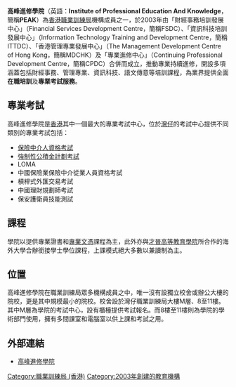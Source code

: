 '''高峰進修學院'''（英語：'''Institute of Professional Education And Knowledge'''，簡稱'''PEAK'''）為[[職業訓練局_(香港)|香港職業訓練局]]機構成員之一，於2003年由「財經事務培訓發展中心」（Financial Services Development Centre，簡稱FSDC）、「資訊科技培訓發展中心」（Information Technology Training and Development Centre，簡稱ITTDC）、「香港管理專業發展中心」（The Management Development Centre of Hong Kong，簡稱MDCHK）及「專業進修中心」（Continuing Professional Development Centre，簡稱CPDC）合併而成立，推動專業持續進修，開設多項涵蓋包括財經事務、管理專業、資訊科技、語文傳意等培訓課程，為業界提供全面'''在職培訓'''及'''專業考試服務'''。
{{Infobox Chinese
| t = 高峰進修學院
| y = Gōu fūng jeun sāu hohk yuhn
| j = Gou1 fung1 zeon3 sau1 hok6 jyun6
|hide=yes
}}

==專業考試==
高峰進修學院是[[香港|香港]]其中一個最大的專業考試中心，位於[[灣仔|灣仔]]的考試中心提供不同類別的專業考試包括：
* [[保險中介人資格考試|保險中介人資格考試]]
* [[強積金中介人考試|強制性公積金計劃考試]]
* LOMA
* 中國保險業保險中介從業人員資格考試
* 槓桿式外匯交易考試
* 中國理財規劃師考試
* 保安護衛員技能測試

==課程==
學院以提供專業證書和[[專業文憑|專業文憑]]課程為主，此外亦與[[才晉高等教育學院|才晉高等教育學院]]所合作的海外大學合辦銜接學士學位課程，上課模式絕大多數以兼讀制為主。

==位置==
高峰進修學院在職業訓練局眾多機構成員之中，唯一沒有設獨立校舍或辦公大樓的院校，更是其中規模最小的院校。校舍設於灣仔職業訓練局大樓M層、8至11樓。其中M層為學院的考試中心，設有櫃檯提供考試報名。而8樓至11樓則為學院的學術部門使用，擁有多間課室和電腦室以供上課和考試之用。

==外部連結==
* [https://www.peak.edu.hk/tc/ 高峰進修學院]

{{職業訓練局 (香港)}}
{{香港大專院校}}
[[Category:職業訓練局_(香港)|Category:職業訓練局 (香港)]]
[[Category:2003年創建的教育機構|Category:2003年創建的教育機構]]